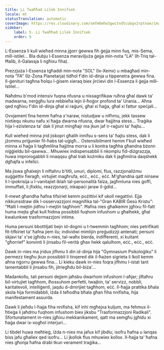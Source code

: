 ```yaml
---
title: Li Twaħħad Lilek Innifsek
locale: mt
statusTranslation: automatic
coverImage: https://res.cloudinary.com/xmfm6mhw3gwctndtcubgx2rptnae/image/upload/v1740468922/small_cover_tratado_de_psicologia_revolucionaria_a4c0dca4e0.webp
sidebar:
    label: 5. Li Twaħħad Lilek Innifsek
    order: 5
---
```

L-Essenza li kull wieħed minna jġorr ġewwa fih ġejja minn fuq, mis-Sema, mill-istilel... Bla dubju l-Essenza meraviljuża ġejja min-nota "LA" (It-Triq tal-Ħalib, il-Galassja li ngħixu fiha).

Prezzjuża l-Essenza tgħaddi min-nota "SOL" (Ix-Xemx) u mbagħad min-nota "FA" (Iż-Żona Planetarja) tidħol f'din id-dinja u tippenetra ġewwa fina. Il-ġenituri tagħna ħolqu l-ġisem xieraq biex jirċievi din l-Essenza li ġejja mill-Istilel...

Naħdmu b'mod intensiv fuqna nfusna u nissagrifikaw ruħna għal dawk ta' madwarna, nerġgħu lura rebbieħa lejn il-ħoġor profond ta' Urania... Aħna qed ngħixu f'din id-dinja għal xi raġuni, għal xi ħaġa, għal xi fattur speċjali...

Ovvjament fina hemm ħafna x'naraw, nistudjaw u nifhmu, jekk tassew nixtiequ nkunu nafu xi ħaġa dwarna nfusna, dwar ħajjitna stess... Traġika hija l-eżistenza ta' dak li jmut mingħajr ma jkun jaf ir-raġuni ta' ħajtu...

Kull wieħed minna jrid jiskopri għalih innifsu s-sens ta' ħajtu stess, dak li jżommu priġunier fil-ħabs tal-uġigħ... Ostensibilment hemm f'kull wieħed minna xi ħaġa li tagħmlilna ħajjitna morra u li kontra tagħha għandna bżonn niġġieldu bil-qawwa... Mhuwiex indispensabbli li nkomplu fid-diżgrazzja, huwa improrogabbli li nnaqqsu għal trab kożmiku dak li jagħmilna daqshekk dgħajfa u infelici.

Ma jiswa għalxejn li niftahru b'titli, unuri, diplomi, flus, razzjonaliżmu suġġettiv fieragħ, virtujiet magħrufa, eċċ., eċċ., eċċ. M'għandna qatt ninsew li l-ipokrisija u l-vanitajiet iblah tal-personalità falza, jagħmluna nies goffi, immuffati, li jfixklu, reazzjonarji, inkapaċi jaraw il-ġdid...

Il-mewt għandha ħafna tifsiriet kemm pożittivi kif ukoll negattivi. Ejja nikkunsidraw dik l-osservazzjoni magnifika tal-"Gran KABIR Ġesù Kristu": "Ħalli l-mejtin jidfnu l-mejtin tagħhom". Ħafna nies għalkemm jgħixu fil-fatt huma mejta għal kull ħidma possibbli fuqhom infushom u għalhekk, għal kwalunkwe trasformazzjoni intima.

Huma persuni bbottiljati bejn id-dogmi u t-twemmin tagħhom; nies petrifikati fit-tifkiriet ta' ħafna jiem ilu; individwi mimlijin preġudizzji antenati; persuni skjavi ta' x'se jgħidu n-nies, tal-waħx bierda, indifferenti, xi kultant "għorrief" konvinti li jinsabu fil-verità għax hekk qalulhom, eċċ., eċċ., eċċ.

Dawk in-nies ma jridux jifhmu li din id-dinja hija "Gymnasium Psikoloġiku" li permezz tiegħu jkun possibbli li tinqered dik il-ħażen sigrieta li lkoll kemm aħna nġorru ġewwa fina... Li kieku dawk in-nies foqra jifhmu l-istat tant lamentabbli li jinsabu fih, jitriegħdu bil-biża'...

Madankollu, tali persuni dejjem jaħsbu dwarhom infushom l-aħjar; jiftaħru bil-virtujiet tagħhom, iħossuhom perfetti, twajbin, ta' servizz, nobbli, karitatevoli, intelliġenti, jaqdu d-dmirijiet tagħhom, eċċ. Il-ħajja prattika bħala skola hija formidabbli, iżda li teħodha bħala għan fiha nnifisha, hija manifestament assurda.

Dawk li jieħdu l-ħajja fiha nnifisha, kif inhi mgħejxa kuljum, ma fehmux il-ħtieġa li jaħdmu fuqhom infushom biex jiksbu "Trasformazzjoni Radikali". Sfortunatament in-nies jgħixu mekkanikament, qatt ma semgħu jgħidu xi ħaġa dwar ix-xogħol interjuri...

Li tibdel huwa meħtieġ, iżda n-nies ma jafux kif jibdlu; isofru ħafna u lanqas biss jafu għaliex qed isofru... Li jkollok flus mhuwiex kollox. Il-ħajja ta' ħafna nies għonja ħafna drabi tkun verament traġika...

